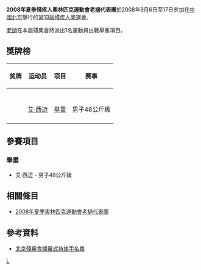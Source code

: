 {{Infobox Country Paralympics
|NPC= LAO
|games= 2008年夏季
|competitors=1
|sports=1
|flagbearer=
|gold=
|silver=
|bronze=1
|total=1
|rank=69
}}

'''2008年夏季殘疾人奧林匹克運動會老撾代表團'''於2008年9月6日至17日參加在[[中國北京|中國北京]]舉行的[[2008年夏季殘奧會|第13屆殘疾人奧運會]]。

[[老撾|老撾]]在本屆殘奧會將派出1名運動員出戰舉重項目。

== 獎牌榜 ==
{| class="wikitable sortable" style="font-size:88%"
|-bgcolor=#efefef
! 奖牌
! 运动员
! 项目
! 赛事
|-
|-

|-
|-

|-
| {{bronze medal}} || [[艾·西迈|艾·西迈]] || [[2008年夏季殘奧會舉重比賽|舉重]] || 男子48公斤級
|-

|}

== 參賽項目 ==
=== 舉重 ===
*艾·西迈 - 男子48公斤級

== 相關條目 ==
*[[2008年夏季奧林匹克運動會老撾代表團|2008年夏季奧林匹克運動會老撾代表團]]

== 參考資料 ==
*[https://web.archive.org/web/20080909184931/http://www.paralympic.org/release/Main_Sections_Menu/News/Press_Releases/Flagbearers_List_Opening_Ceremony_Final_5_Sept1.pdf 北京殘奥會開幕式持旗手名單]

{{2008年夏季殘疾人奧林匹克運動會代表團}}

[[Category:2008年夏季殘疾人奧林匹克運動會代表團|L]]